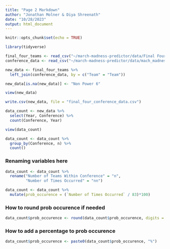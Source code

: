 ```yaml
---
title: "Page 2 Markdown"
author: "Jonathan Molner & Diya Shreenath"
date: "10/28/2023"
output: html_document
---
```


```r
knitr::opts_chunk$set(echo = TRUE)
```

```r
library(tidyverse)
```

```r
final_four_teams <- read_csv("~/march-madness-predictor/data/Final Four Teams.csv")
conference_data <- read_csv("~/march-madness-predictor/data/mach_madness_conference_list.csv")
```

```r
new_data <- final_four_teams %>%
  left_join(conference_data, by = c("Team" = "Team"))
```

```r
new_data[is.na(new_data)] <- "Non Power 6"
```

```r
view(new_data)
```

```r
write.csv(new_data, file = "final_four_conference_data.csv")
```



```r
data_count <- new_data %>%
  select(Year, Conference) %>%
  count(Conference, Year)
```

```r
view(data_count)
```

```r
data_count <- data_count %>%
  group_by(Conference, n) %>%
  count()
```
### Renaming variables here
```r
data_count <- data_count %>%
  rename("Number of Teams Within Conference" = "n",
         "Number of Times Occurred" = "nn")
```

```r
data_count <- data_count %>%
  mutate(prob_occurence = (`Number of Times Occurred` / 83)*100)
```
### How to round prob occurence if needed
```r
data_count$prob_occurence <- round(data_count$prob_occurence, digits = 0)
```
### How to add a percentage to prob occurence
```r
data_count$prob_occurence <- paste0(data_count$prob_occurence, "%")
```



